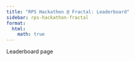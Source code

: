 ```yaml
---
title: "RPS Hackathon @ Fractal: Leaderboard"
sidebar: rps-hackathon-fractal
format:
  html:
    math: true
---
```

Leaderboard page